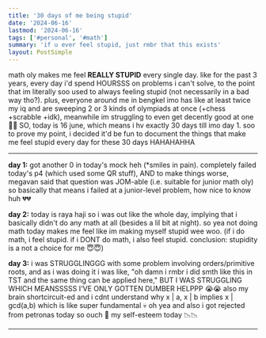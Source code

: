 ```yaml
---
title: '30 days of me being stupid'
date: '2024-06-16'
lastmod: '2024-06-16'
tags: ['#personal', '#math']
summary: 'if u ever feel stupid, just rmbr that this exists'
layout: PostSimple
---
```


math oly makes me feel **REALLY STUPID** every single day. like for the past 3 years, every day i'd spend HOURSSS on problems i can't solve, to the point that im literally soo used to always feeling stupid (not necessarily in a bad way tho?). plus, everyone around me in bengkel imo has like at least twice my iq and are sweeping 2 or 3 kinds of olympiads at once (+chess +scrabble +idk), meanwhile im struggling to even get decently good at one 🥲💀 SO, today is 16 june, which means i hv exactly 30 days till imo day 1. soo to prove my point, i decided it'd be fun to document the things that make me feel stupid every day for these 30 days HAHAHAHHA

---

**day 1:** got another 0 in today's mock heh (*smiles in pain). completely failed today's p4 (which used some QR stuff), AND to make things worse, megavan said that question was JOM-able (i.e. suitable for junior math oly) so basically that means i failed at a junior-level problem, how nice to know huh 💔💔

**day 2:** today is raya haji so i was out like the whole day, implying that i basically didn't do any math at all (besides a lil bit at night). so yea not doing math today makes me feel like im making myself stupid wee woo. (if i do math, i feel stupid. if i DONT do math, i also feel stupid. conclusion: stupidity is a not a choice for me 😇😇)

**day 3:** i was STRUGGLINGGG with some problem involving orders/primitive roots, and as i was doing it i was like, "oh damn i rmbr i did smth like this in TST and the same thing can be applied here," BUT I WAS STRUGGLING WHICH MEANSSSSS I'VE ONLY GOTTEN DUMBER HELPPP 😭😭 also my brain shortcircuit-ed and i cdnt understand why x | a, x | b implies x | gcd(a,b) which is like super fundamental 💀 oh yea and also i got rejected from petronas today so ouch 🥲 my self-esteem today 📉📉

---

<script async src="https://talk.hyvor.com/embed/embed.js" type="module"></script>
<hyvor-talk-comments website-id="11281" page-id="https://leia-mayssa.vercel.app/blog/30%20days%20of%20me%20being%20stupid"></hyvor-talk-comments>
